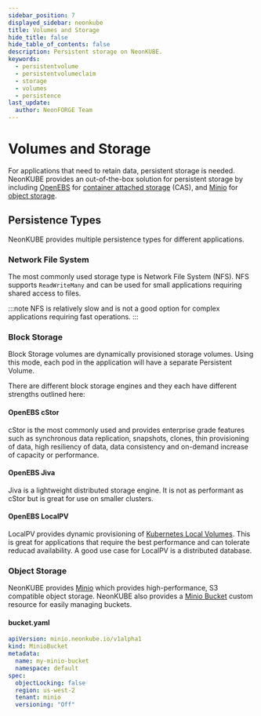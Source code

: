 ```yaml
---
sidebar_position: 7
displayed_sidebar: neonkube
title: Volumes and Storage
hide_title: false
hide_table_of_contents: false
description: Persistent storage on NeonKUBE.
keywords:
  - persistentvolume
  - persistentvolumeclaim
  - storage
  - volumes
  - persistence
last_update:
  author: NeonFORGE Team
---
```




# Volumes and Storage

For applications that need to retain data, persistent storage is needed. NeonKUBE provides an out-of-the-box solution
for persistent storage by including [OpenEBS](https://openebs.io/) for
[container attached storage](https://openebs.io/docs/concepts/cas) (CAS), and [Minio](https://min.io/) for
[object storage](https://blog.min.io/object-storage-what-is-it-all-about/).

## Persistence Types

NeonKUBE provides multiple persistence types for different applications.

### Network File System

The most commonly used storage type is Network File System (NFS). NFS supports `ReadWriteMany` and can be used for small
applications requiring shared access to files.

:::note
NFS is relatively slow and is not a good option for complex applications requiring fast operations.
:::

<div className="flex w-full justify-center">
  <NfsSvg className="mb-4 h-auto w-full max-w-2xl object-center" />
</div>

### Block Storage

Block Storage volumes are dynamically provisioned storage volumes. Using this mode, each pod in the application will
have a separate Persistent Volume.

<div className="flex w-full justify-center">
  <BlockSvg className="mb-4 h-auto w-full max-w-2xl object-center" />
</div>

There are different block storage engines and they each have different strengths outlined here:

#### OpenEBS cStor

cStor is the most commonly used and provides enterprise grade features such as synchronous data replication, snapshots,
clones, thin provisioning of data, high resiliency of data, data consistency and on-demand increase of capacity or
performance.

#### OpenEBS Jiva

Jiva is a lightweight distributed storage engine. It is not as performant as cStor but is great for use on smaller
clusters.

#### OpenEBS LocalPV

LocalPV provides dynamic provisioning of
[Kubernetes Local Volumes](https://kubernetes.io/docs/concepts/storage/volumes/#local). This is great for applications
that require the best performance and can tolerate reducad availability. A good use case for LocalPV is a distributed
database.

### Object Storage

NeonKUBE provides [Minio](https://min.io/) which provides high-performance, S3 compatible object storage. NeonKUBE also
provides a [Minio Bucket](https://api-docs.neonforge.com/neonkube/api/Neon.Kube.Resources.Minio.V1MinioBucket.html)
custom resource for easily managing buckets.

#### bucket.yaml

```yaml
apiVersion: minio.neonkube.io/v1alpha1
kind: MinioBucket
metadata:
  name: my-minio-bucket
  namespace: default
spec:
  objectLocking: false
  region: us-west-2
  tenant: minio
  versioning: "Off"
```
